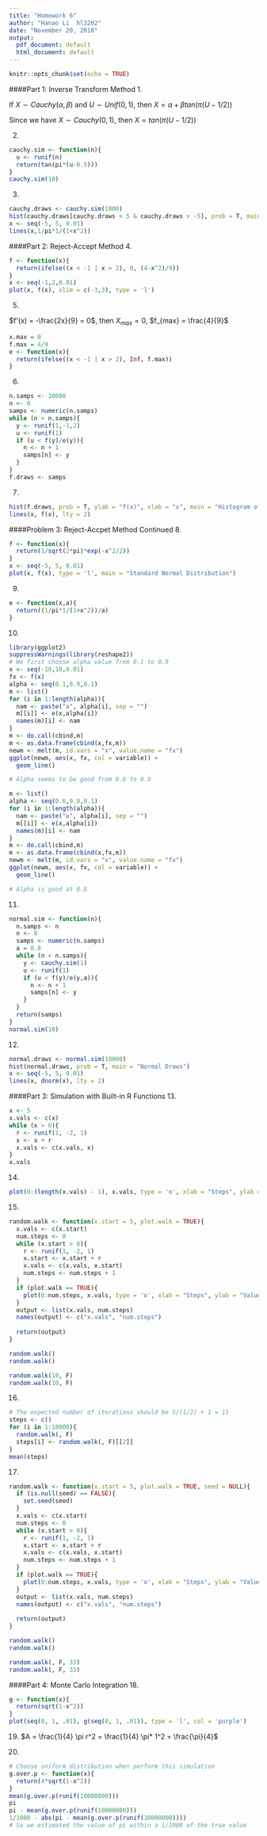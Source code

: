 ---
title: "Homework 6"
author: "Hanao Li  hl3202"
date: "November 20, 2018"
output:
  pdf_document: default
  html_document: default
---

```{r setup, include=FALSE}
knitr::opts_chunk$set(echo = TRUE)
```

####Part 1: Inverse Transform Method
1.

If $X\sim Cauchy(\alpha,\beta)$ and $U\sim Unif(0,1)$, then $X = \alpha+\beta tan(\pi(U-1/2))$

Since we have $X\sim Cauchy(0,1)$, then $X = tan(\pi(U-1/2))$


2.
```{r}
cauchy.sim <- function(n){
  u <- runif(n)
  return(tan(pi*(u-0.5)))
}
cauchy.sim(10)
```

3.
```{r}
cauchy.draws <- cauchy.sim(1000)
hist(cauchy.draws[cauchy.draws < 5 & cauchy.draws > -5], prob = T, main = "Cauchy Draws", xlab = "x")
x <- seq(-5, 5, 0.01)
lines(x,1/pi*1/(1+x^2))
```

####Part 2: Reject-Accept Method
4.
```{r}
f <- function(x){
  return(ifelse((x < -1 | x > 2), 0, (4-x^2)/9))
}
x <- seq(-1,2,0.01)
plot(x, f(x), xlim = c(-3,3), type = 'l')
```


5.

$f'(x) = -\frac{2x}{9} = 0$, then $X_{max} = 0$, $f_{max} = \frac{4}{9}$
```{r}
x.max = 0
f.max = 4/9
e <- function(x){
  return(ifelse((x < -1 | x > 2), Inf, f.max))
}
```

6.
```{r}
n.samps <- 10000
n <- 0
samps <- numeric(n.samps)
while (n < n.samps){
  y <- runif(1,-1,2)
  u <- runif(1)
  if (u < f(y)/e(y)){
    n <- n + 1
    samps[n] <- y
  }
}
f.draws <- samps
```

7.
```{r}
hist(f.draws, prob = T, ylab = "f(x)", xlab = "x", main = "Histogram of draws from f(x)")
lines(x, f(x), lty = 2)
```

####Problem 3: Reject-Accpet Method Continued
8.
```{r}
f <- function(x){
  return(1/sqrt(2*pi)*exp(-x^2/2))
}
x <- seq(-5, 5, 0.01)
plot(x, f(x), type = 'l', main = "Standard Normal Distribution")
```

9.
```{r}
e <- function(x,a){
  return((1/pi*1/(1+x^2))/a)
}
```

10.
```{r fig.height = 10, fig.width = 10}
library(ggplot2)
suppressWarnings(library(reshape2))
# We first choose alpha value from 0.1 to 0.9
x <- seq(-10,10,0.01)
fx <- f(x)
alpha <- seq(0.1,0.9,0.1)
m <- list()
for (i in 1:length(alpha)){
  nam <- paste("a", alpha[i], sep = "")
  m[[i]] <- e(x,alpha[i])
  names(m)[i] <- nam
}
m <- do.call(cbind,m)
m <- as.data.frame(cbind(x,fx,m))
newm <- melt(m, id.vars = "x", value.name = "fx")
ggplot(newm, aes(x, fx, col = variable)) +
  geom_line()

# Alpha seems to be good from 0.6 to 0.9

m <- list()
alpha <- seq(0.6,0.9,0.1)
for (i in 1:length(alpha)){
  nam <- paste("a", alpha[i], sep = "")
  m[[i]] <- e(x,alpha[i])
  names(m)[i] <- nam
}
m <- do.call(cbind,m)
m <- as.data.frame(cbind(x,fx,m))
newm <- melt(m, id.vars = "x", value.name = "fx")
ggplot(newm, aes(x, fx, col = variable)) +
  geom_line()

# Alpha is good at 0.8
```

11.
```{r}
normal.sim <- function(n){
  n.samps <- n
  n <- 0
  samps <- numeric(n.samps)
  a = 0.8
  while (n < n.samps){
    y <- cauchy.sim(1)
    u <- runif(1)
    if (u < f(y)/e(y,a)){
      n <- n + 1
      samps[n] <- y
    }
  }
  return(samps)
}
normal.sim(10)
```

12.
```{r}
normal.draws <- normal.sim(10000)
hist(normal.draws, prob = T, main = "Normal Draws")
x <- seq(-5, 5, 0.01)
lines(x, dnorm(x), lty = 2)
```

####Part 3: Simulation with Built-in R Functions
13.
```{r}
x <- 5
x.vals <- c(x)
while (x > 0){
  r <- runif(1, -2, 1)
  x <- x + r
  x.vals <- c(x.vals, x)
}
x.vals
```

14.
```{r fig.width = 10}
plot(0:(length(x.vals) - 1), x.vals, type = 'o', xlab = "Steps", ylab = "Value")
```

15.
```{r fig.width = 10}
random.walk <- function(x.start = 5, plot.walk = TRUE){
  x.vals <- c(x.start)
  num.steps <- 0
  while (x.start > 0){
    r <- runif(1, -2, 1)
    x.start <- x.start + r
    x.vals <- c(x.vals, x.start)
    num.steps <- num.steps + 1
  }
  if (plot.walk == TRUE){
    plot(0:num.steps, x.vals, type = 'o', xlab = "Steps", ylab = "Value")
  }
  output <- list(x.vals, num.steps)
  names(output) <- c("x.vals", "num.steps")
  
  return(output)
}

random.walk()
random.walk()

random.walk(10, F)
random.walk(10, F)
```

16.
```{r}
# The expected number of iterations should be 5/(1/2) + 1 = 11
steps <- c()
for (i in 1:10000){
  random.walk(, F)
  steps[i] <- random.walk(, F)[[2]]
}
mean(steps)
```

17.
```{r}
random.walk <- function(x.start = 5, plot.walk = TRUE, seed = NULL){
  if (is.null(seed) == FALSE){
    set.seed(seed)
  }
  x.vals <- c(x.start)
  num.steps <- 0
  while (x.start > 0){
    r <- runif(1, -2, 1)
    x.start <- x.start + r
    x.vals <- c(x.vals, x.start)
    num.steps <- num.steps + 1
  }
  if (plot.walk == TRUE){
    plot(0:num.steps, x.vals, type = 'o', xlab = "Steps", ylab = "Value")
  }
  output <- list(x.vals, num.steps)
  names(output) <- c("x.vals", "num.steps")
  
  return(output)
}

random.walk()
random.walk()

random.walk(, F, 33)
random.walk(, F, 33)
```

####Part 4: Monte Carlo Integration
18.
```{r fig.height = 5, fig.width = 5}
g <- function(x){
  return(sqrt(1-x^2))
}
plot(seq(0, 1, .01), g(seq(0, 1, .01)), type = 'l', col = 'purple')
```

19.
$A = \frac{1}{4} \pi r^2 = \frac{1}{4} \pi* 1^2 = \frac{\pi}{4}$

20.
```{r}
# Choose uniform distribution when perform this simulation
g.over.p <- function(x){
  return(4*sqrt(1-x^2))
}
mean(g.over.p(runif(10000000)))
pi
pi - mean(g.over.p(runif(10000000)))
1/1000 - abs(pi - mean(g.over.p(runif(10000000))))
# So we estimated the value of pi within a 1/1000 of the true value
```









